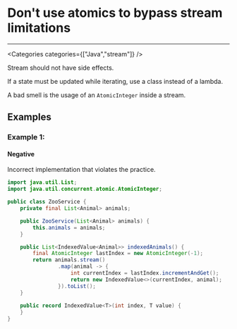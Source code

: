 

# Don't use atomics to bypass stream limitations

<Severity severity={SeverityLevels.MEDIUM} />

---

<Categories categories={["Java","stream"]} />

Stream should not have side effects.

If a state must be updated while iterating, use a class instead of a lambda.

A bad smell is the usage of an `AtomicInteger` inside a stream.

## Examples

### Example 1:

<!-- #example -->

#### Negative

<!-- #example_negative_description -->
Incorrect implementation that violates the practice.

<!-- #example_negative_code -->
```java
import java.util.List;
import java.util.concurrent.atomic.AtomicInteger;

public class ZooService {
    private final List<Animal> animals;

    public ZooService(List<Animal> animals) {
        this.animals = animals;
    }

    public List<IndexedValue<Animal>> indexedAnimals() {
        final AtomicInteger lastIndex = new AtomicInteger(-1);
        return animals.stream()
                .map(animal -> {
                    int currentIndex = lastIndex.incrementAndGet();
                    return new IndexedValue<>(currentIndex, animal);
                }).toList();
    }
    
    public record IndexedValue<T>(int index, T value) {
    }
}
```